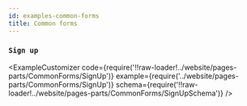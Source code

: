 ```yaml
---
id: examples-common-forms
title: Common forms
---
```



### `Sign up`

<ExampleCustomizer
  code={require('!!raw-loader!../website/pages-parts/CommonForms/SignUp')}
  example={require('../website/pages-parts/CommonForms/SignUp')}
  schema={require('!!raw-loader!../website/pages-parts/CommonForms/SignUpSchema')}
/>
